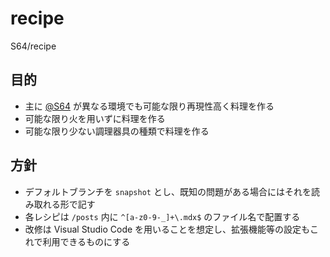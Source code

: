 # recipe

S64/recipe

## 目的

-   主に [@S64](https://github.com/S64) が異なる環境でも可能な限り再現性高く料理を作る
-   可能な限り火を用いずに料理を作る
-   可能な限り少ない調理器具の種類で料理を作る

## 方針

-   デフォルトブランチを `snapshot` とし、既知の問題がある場合にはそれを読み取れる形で記す
-   各レシピは `/posts` 内に `^[a-z0-9-_]+\.mdx$` のファイル名で配置する
-   改修は Visual Studio Code を用いることを想定し、拡張機能等の設定もこれで利用できるものにする
